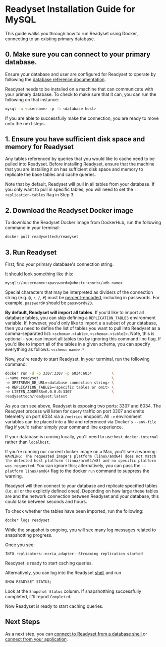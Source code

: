 
# Readyset Installation Guide for MySQL

This guide walks you through how to run Readyset using Docker, connecting to an existing primary database.

## 0. Make sure you can connect to your primary database.
Ensure your database and user are configured for Readyset to operate by following the [database reference documentation](/reference/configure-your-database/mysql/generic-db-directions).

Readyset needs to be installed on a machine that can communicate with your primary database. To check to make sure that it can,
you can run the following on that instance:

```sh copy
mysql -u <username> -p -h <database host>
```
If you are able to successfully make the connection, you are ready to move onto the next steps.

## 1. Ensure you have sufficient disk space and memory for Readyset
Any tables referenced by queries that you would like to cache need to be pulled into Readyset. Before installing Readyset,
ensure that the machine that you are installing it on has sufficient disk space and memory to replicate the base tables and
cache queries.


<Callout type="info"> Note that by default, Readyset will pull in all tables from your database. If you only want to pull in specific
tables, you will need to set the `--replication-tables` flag in Step 3.  </Callout>

## 2. Download the Readyset Docker image
To download the Readyset Docker image from DockerHub, run the following command in your terminal:

```sh copy
docker pull readysettech/readyset
```

## 3. Run Readyset

First, find your primary database's connection string.

It should look something like this:

```mysql://<username>:<password>@<host>:<port>/<db_name>```

<Callout>Special characters that may be interpreted as dividers of the connection string (e.g. `@`, `:`, `/`, `#`) must be [percent-encoded](https://developer.mozilla.org/en-US/docs/Glossary/percent-encoding), including in passwords. For example, `password#` should be `password%23`.</Callout>

**By default, Readyset will import all tables.** If you'd like to import all database tables,
you can skip defining a `REPLICATION_TABLES` environment variable. If, however, you'd only like
to import a a subset of your database, then you need to define the list of tables you want to pull
into Readyset as a comma-separated list: ```<schema>.<table>,<schema>.<table2>```.
Note, this is optional - you can import all tables too by ignoring this command line flag. If you'd
like to import all of the tables in a given schema, you can specify everything as follows: ```<schema name>.*```.

Now, you're ready to start Readyset. In your terminal, run the following command:

```sh copy
docker run -d -p 3307:3307 -p 6034:6034         \
--name readyset                                 \
-e UPSTREAM_DB_URL=<database connection string> \
-e REPLICATION_TABLES=<specific tables or omit> \
-e LISTEN_ADDRESS=0.0.0.0:3307                  \
readysettech/readyset:latest
```

As you can see above, Readyset is exposing two ports: 3307 and 6034. The Readyset
process will listen for query traffic on port 3307 and emits telemetry on port 6034 via
a `/metrics` endpoint. All `-e` environment variables can be
placed into a file and referenced via Docker's `--env-file` flag if you'd rather simply your command
line experience.

<Callout type="info"> If your database is running locally, you'll need to
use `host.docker.internal` rather than `localhost`. </Callout>

<Callout type="info">If you're running our current docker
image on a Mac, you'll see a warning: `WARNING: The requested image's platform (linux/amd64) does
not match the detected host platform (linux/arm64/v8) and no specific platform was requested`. You
can ignore this; alternatively, you can pass the `--platform linux/amd64` flag to the docker
`run` command to suppress the warning.  </Callout>

Readyset will then connect to your database and replicate specified tables (i.e. all or the explictly defined ones).
Depending on how large these tables are and the network connection between Readyset and your database,
this could take between seconds and hours.

To check whether the tables have been imported, run the following:

```sh copy
docker logs readyset
```

While the snapshot is ongoing, you will see many log messages related to snapshotting progress.

Once you see:

```
INFO replicators::noria_adapter: Streaming replication started
```

Readyset is ready to start caching queries.

Alternatively, you can log into the Readyset [shell](/get-started/connect/connect-via-database-shell) and run

```sql
SHOW READYSET STATUS;
```
Look at the `Snapshot Status` column. If snapshotthing successfully completed,
it'll report `Completed`.

Now Readyset is ready to start caching queries.

## Next Steps

As a next step, you can [connect to Readyset from a database shell ](/get-started/connect/connect-via-database-shell) or [connect from your application](/get-started/connect/connect-an-application-via-an-orm).
